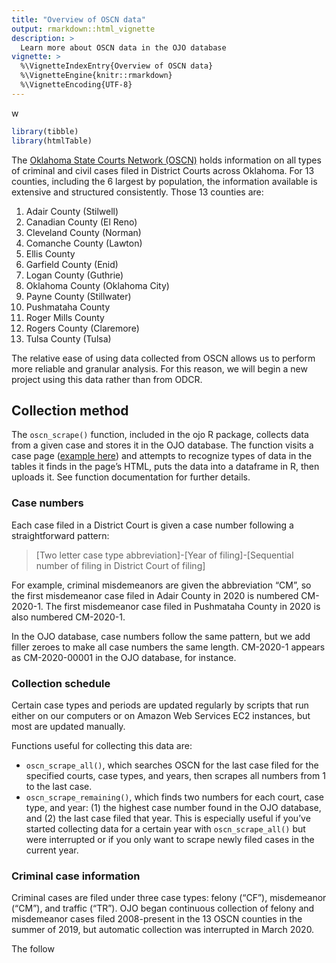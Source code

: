 ```yaml
---
title: "Overview of OSCN data"
output: rmarkdown::html_vignette
description: >
  Learn more about OSCN data in the OJO database
vignette: >
  %\VignetteIndexEntry{Overview of OSCN data}
  %\VignetteEngine{knitr::rmarkdown}
  %\VignetteEncoding{UTF-8}
---
```

w
```r
library(tibble)
library(htmlTable)
```

The [Oklahoma State Courts Network (OSCN)](http://www.oscn.net/) holds information on all types of criminal and civil cases filed in District Courts across Oklahoma. For 13 counties, including the 6 largest by population, the information available is extensive and structured consistently. Those 13 counties are:

1. Adair County (Stilwell)
2. Canadian County (El Reno)
3. Cleveland County (Norman)
4. Comanche County (Lawton)
5. Ellis County
6. Garfield County (Enid)
7. Logan County (Guthrie)
8. Oklahoma County (Oklahoma City)
9. Payne County (Stillwater)
10. Pushmataha County 
11. Roger Mills County
12. Rogers County (Claremore)
13. Tulsa County (Tulsa)

The relative ease of using data collected from OSCN allows us to perform more reliable and granular analysis. For this reason, we will begin a new project using this data rather than from ODCR. 

## Collection method

The `oscn_scrape()` function, included in the ojo R package, collects data from a given case and stores it in the OJO database. The function visits a case page ([example here](https://www.oscn.net/dockets/GetCaseInformation.aspx?db=canadian&number=TR-2016-6275&cmid=364366)) and attempts to recognize types of data in the tables it finds in the page's HTML, puts the data into a dataframe in R, then uploads it. See function documentation for further details. 

### Case numbers
Each case filed in a District Court is given a case number following a straightforward pattern:

> [Two letter case type abbreviation]-[Year of filing]-[Sequential number of filing in District Court of filing]

For example, criminal misdemeanors are given the abbreviation "CM", so the first misdemeanor case filed in Adair County in 2020 is numbered CM-2020-1. The first misdemeanor case filed in Pushmataha County in 2020 is also numbered CM-2020-1.

In the OJO database, case numbers follow the same pattern, but we add filler zeroes to make all case numbers the same length. CM-2020-1 appears as CM-2020-00001 in the OJO database, for instance.

### Collection schedule
Certain case types and periods are updated regularly by scripts that run either on our computers or on Amazon Web Services EC2 instances, but most are updated manually.

Functions useful for collecting this data are:

- `oscn_scrape_all()`, which searches OSCN for the last case filed for the specified courts, case types, and years, then scrapes all numbers from 1 to the last case.
- `oscn_scrape_remaining()`, which finds two numbers for each court, case type, and year: (1) the highest case number found in the OJO database, and (2) the last case filed that year. This is especially useful if you've started collecting data for a certain year with `oscn_scrape_all()` but were interrupted or if you only want to scrape newly filed cases in the current year. 

### Criminal case information
Criminal cases are filed under three case types: felony ("CF"), misdemeanor ("CM"), and traffic ("TR"). OJO began continuous collection of felony and misdemeanor cases filed 2008-present in the 13 OSCN counties in the summer of 2019, but automatic collection was interrupted in March 2020.

The follow


